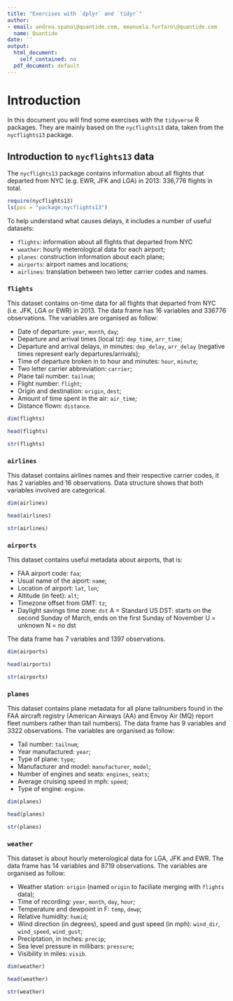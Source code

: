 ```yaml
---
title: "Exercises with `dplyr` and `tidyr`"
author:
- email: andrea.spano\@quantide.com, emanuela.furfaro\@quantide.com
  name: Quantide
date: ''
output:
  html_document:
    self_contained: no
  pdf_document: default
---
```




Introduction
===========================================

In this document you will find some exercises with the `tidyverse` R packages. They are mainly based on the `nycflights13` data, taken from the `nycflights13` package.


## Introduction to `nycflights13` data

The `nycflights13` package contains information about all flights that departed from NYC (e.g. EWR, JFK and LGA) in 2013: 336,776 flights in total.


```r
require(nycflights13)
ls(pos = "package:nycflights13")
```


To help understand what causes delays, it includes a number of useful datasets:

* `flights`: information about all flights that departed from NYC
* `weather`: hourly meterological data for each airport;
* `planes`: construction information about each plane;
* `airports`: airport names and locations;
* `airlines`: translation between two letter carrier codes and names.


### `flights`

This dataset contains on-time data for all flights that departed from NYC (i.e. JFK, LGA or EWR) in 2013. The data frame has 16 variables and 336776 observations. The variables are organised as follow: 

* Date of departure: `year`, `month`, `day`;
* Departure and arrival times (local tz): `dep_time`, `arr_time`;
* Departure and arrival delays, in minutes: `dep_delay`, `arr_delay` (negative times represent early departures/arrivals);
* Time of departure broken in to hour and minutes: `hour`, `minute`;
* Two letter carrier abbreviation: `carrier`;
* Plane tail number: `tailnum`;
* Flight number: `flight`;
* Origin and destination: `origin`, `dest`;
* Amount of time spent in the air: `air_time`;
* Distance flown: `distance`.


```r
dim(flights)
```


```r
head(flights)
```


```r
str(flights)
```



### `airlines`

This dataset contains airlines names and their respective carrier codes, it has 2 variables and 16 observations. Data structure shows that both variables involved are categorical.


```r
dim(airlines)
```

```r
head(airlines)
```


```r
str(airlines)
```



### `airports`

This dataset contains useful metadata about airports, that is:

* FAA airport code: `faa`;
* Usual name of the aiport: `name`;
* Location of airport: `lat`, `lon`;
* Altitude (in feet): `alt`;
* Timezone offset from GMT: `tz`;
* Daylight savings time zone: `dst` 
    A = Standard US 
    DST: starts on the second Sunday of March, ends on the first Sunday of November
    U = unknown
    N = no dst

The data frame has 7 variables and 1397 observations.


```r
dim(airports)
```


```r
head(airports)
```


```r
str(airports)
```



### `planes`

This dataset contains plane metadata for all plane tailnumbers found in the FAA aircraft registry (American Airways (AA) and Envoy Air (MQ) report fleet numbers rather than tail numbers). The data frame has 9 variables and 3322 observations. The variables are organised as follow: 

* Tail number: `tailnum`;
* Year manufactured: `year`;
* Type of plane: `type`;
* Manufacturer and model: `manufacturer`, `model`;
* Number of engines and seats:  `engines`, `seats`;
* Average cruising speed in mph: `speed`;
* Type of engine: `engine`.


```r
dim(planes)
```


```r
head(planes)
```


```r
str(planes)
```



### `weather`

This dataset is about hourly meterological data for LGA, JFK and EWR. The data frame has 14 variables and 8719 observations. The variables are organised as follow: 

* Weather station: `origin` (named `origin` to faciliate merging with `flights` data);
* Time of recording: `year`, `month`, `day`, `hour`;
* Temperature and dewpoint in F: `temp`, `dewp`;
* Relative humidity: `humid`;
* Wind direction (in degrees), speed and gust speed (in mph): `wind_dir`, `wind_speed`, `wind_gust`;
* Preciptation, in inches: `precip`;
* Sea level pressure in millibars: `pressure`;
* Visibility in miles: `visib`.


```r
dim(weather)
```


```r
head(weather)
```


```r
str(weather)
```

